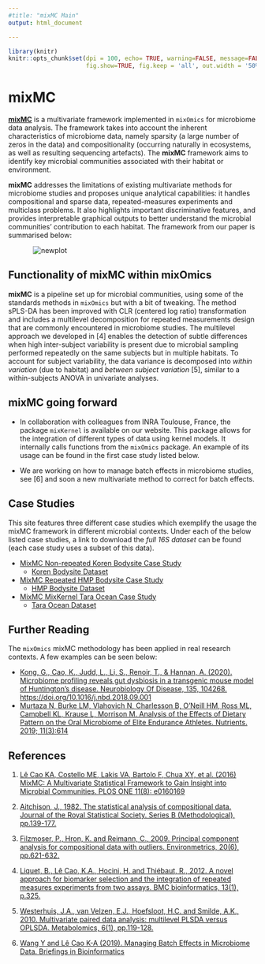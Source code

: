 ```yaml
---
#title: "mixMC Main"
output: html_document

---
```

```r
library(knitr)
knitr::opts_chunk$set(dpi = 100, echo= TRUE, warning=FALSE, message=FALSE, fig.align = 'center',
                      fig.show=TRUE, fig.keep = 'all', out.width = '50%')
```

# mixMC

[**mixMC**](http://journals.plos.org/plosone/article/metrics?id=10.1371/journal.pone.0160169) is a multivariate framework implemented in `mixOmics` for microbiome data analysis. The framework takes into account the inherent characteristics of microbiome data, namely sparsity (a large number of zeros in the data) and compositionality (occurring naturally in ecosystems, as well as resulting sequencing artefacts). The **mixMC** framework aims to identify key microbial communities associated with their habitat or environment.  

**mixMC** addresses the limitations of existing multivariate methods for microbiome studies and proposes unique analytical capabilities: it handles compositional and sparse data, repeated-measures experiments and multiclass problems. It also highlights important discriminative features, and provides interpretable graphical outputs to better understand the microbial communities' contribution to each habitat. The framework from our paper is summarised below:

<img src="http://mixomics.org/wp-content/uploads/2022/01/mixMC-Framework.jpg" alt="newplot" style="max-width: 80%; display: block; margin: auto;"/>

## Functionality of mixMC within **mixOmics**

**mixMC** is a pipeline set up for microbial communities, using some of the standards methods in `mixOmics` but with a bit of tweaking. The method sPLS-DA has been improved with CLR (centered log ratio) transformation and includes a multilevel decomposition for repeated measurements design that are commonly encountered in microbiome studies. The multilevel approach we developed in [4] enables the detection of subtle differences when high inter-subject variability is present due to microbial sampling performed repeatedly on the same subjects but in multiple habitats. To account for subject variability, the data variance is decomposed into *within variation* (due to habitat) and *between subject variation* [5], similar to a within-subjects ANOVA in univariate analyses.

## **mixMC** going forward

- In collaboration with colleagues from INRA Toulouse, France, the package  `mixKernel` is available on our website. This package allows for the integration of different types of data using kernel models. It internally calls functions from the `mixOmics` package. An example of its usage can be found in the first case study listed below.

- We are working on how to manage batch effects in microbiome studies, see [6] and soon a new multivariate method to correct for batch effects.

## Case Studies

This site features three different case studies which exemplify the usage the mixMC framework in different microbial contexts. Under each of the below listed case studies, a link to download the *full 16S dataset* can be found (each case study uses a subset of this data).

- [MixMC Non-repeated Koren Bodysite Case Study](http://mixomics.org/mixmc-methodology/mixmc-koren-bodysite-case-study/)
  - [Koren Bodysite Dataset](http://mixomics.org/wp-content/uploads/2017/01/Koren.zip)
- [MixMC Repeated HMP Bodysite Case Study](http://mixomics.org/mixmc-methodology/mixmc-hmp-bodysite-case-study/)
  - [HMP Bodysite Dataset](http://mixomics.org/wp-content/uploads/2016/12/HMB.zip)
- [MixMC MixKernel Tara Ocean Case Study](http://mixomics.org/mixkernel/)
  - [Tara Ocean Dataset](http://mixomics.org/wp-content/uploads/2016/12/Oral.zip)
  
## Further Reading

The `mixOmics` mixMC methodology has been applied in real research contexts. A few examples can be seen below:

- [Kong, G., Cao, K., Judd, L., Li, S., Renoir, T., & Hannan, A. (2020). Microbiome profiling reveals gut dysbiosis in a transgenic mouse model of Huntington's disease. Neurobiology Of Disease, 135, 104268. https://doi.org/10.1016/j.nbd.2018.09.001](https://www.sciencedirect.com/science/article/pii/S0969996118305333)
- [Murtaza N, Burke LM, Vlahovich N, Charlesson B, O’Neill HM, Ross ML, Campbell KL, Krause L, Morrison M. Analysis of the Effects of Dietary Pattern on the Oral Microbiome of Elite Endurance Athletes. Nutrients. 2019; 11(3):614](https://www.mdpi.com/2072-6643/11/3/614/htm)

## References

1. [Lê Cao KA, Costello ME, Lakis VA, Bartolo F, Chua XY, et al. (2016) MixMC: A Multivariate Statistical Framework to Gain Insight into Microbial Communities. PLOS ONE 11(8): e0160169](http://journals.plos.org/plosone/article/metrics?id=10.1371/journal.pone.0160169)

2. [Aitchison, J., 1982. The statistical analysis of compositional data. Journal of the Royal Statistical Society. Series B (Methodological), pp.139-177.](https://www.jstor.org/stable/2345821?seq=1)

3. [Filzmoser, P., Hron, K. and Reimann, C., 2009. Principal component analysis for compositional data with outliers. Environmetrics, 20(6), pp.621-632.](https://onlinelibrary.wiley.com/doi/abs/10.1002/env.966)

4. [Liquet, B., Lê Cao, K.A., Hocini, H. and Thiébaut, R., 2012. A novel approach for biomarker selection and the integration of repeated measures experiments from two assays. BMC bioinformatics, 13(1), p.325.](https://bmcbioinformatics.biomedcentral.com/articles/10.1186/1471-2105-13-325)

5. [Westerhuis, J.A., van Velzen, E.J., Hoefsloot, H.C. and Smilde, A.K., 2010. Multivariate paired data analysis: multilevel PLSDA versus OPLSDA. Metabolomics, 6(1), pp.119-128.](https://link.springer.com/article/10.1007/s11306-009-0185-z)   

6. [Wang Y and Lê Cao K-A (2019). Managing Batch Effects in Microbiome Data. Briefings in Bioinformatics](https://doi.org/10.1093/bib/bbz105)